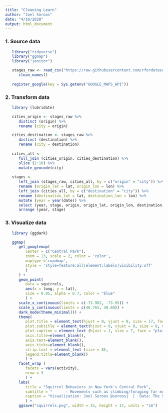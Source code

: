 ```yaml
---
title: "Cleaning Learn"
author: "Joel Soroos"
date: "4/10/2020"
output: html_document
---
```


### 1. Source data
```r

   library("tidyverse")
   library("ggmap")
   library("janitor")

   stages_raw <- read_csv("https://raw.githubusercontent.com/rfordatascience/tidytuesday/master/data/2020/2020-04-07/tdf_stages.csv") %>%
      clean_names()
   
   register_google(key = Sys.getenv("GOOGLE_MAPS_API"))
```


### 2.  Transform data
```r

   library (lubridate)

   cities_origin <- stages_raw %>% 
      distinct (origin) %>%
      rename (city = origin)

   cities_destination <- stages_raw %>% 
      distinct (destination) %>%
      rename (city = destination)
      
   cities_all <- 
      full_join (cities_origin, cities_destination) %>%
      slice (1:10) %>%
      mutate_geocode(city)
   
   stages <- 
      left_join (stages_raw, cities_all, by = c("origin" = "city")) %>%
      rename (origin_lat = lat, origin_lon = lon) %>%
      left_join (cities_all, by = c("destination" = "city")) %>%
      rename (destination_lat = lat, destination_lon = lon) %>%
      mutate (year = year(date)) %>%
      select (year, stage, origin, origin_lat, origin_lon, destination, destination_lat, destination_lon) %>%
      arrange (year, stage)
```


### 3. Visualize data
```r

   library (ggdark)

   ggmap(
      get_googlemap(
         center = c("Central Park"),
         zoom = 13, scale = 2, color = 'color',
         maptype ='roadmap',
         style = 'style=feature:all|element:labels|visibility:off'
         )
      ) +
      geom_point(
         data = squirrels, 
         aes(x = long, y = lat),
         size = 0.05, alpha = 0.7, color = "blue"
         ) +
      scale_x_continuous(limits = c(-73.982, -73.95)) +
      scale_y_continuous(limits = c(40.765, 40.80)) +
      dark_mode(theme_minimal()) +
      theme(
         plot.title = element_text(hjust = 0, vjust = 0, size = 17, face = "bold", margin = margin (0,0,4,0)),
         plot.subtitle = element_text(hjust = 0, vjust = 0, size = 8, margin = margin (0,0,25,0)),
         plot.caption = element_text (hjust = 1, size = 7, face = "plain", margin = margin (10,0,0,0), color="#6D7C83"),
         axis.title=element_blank(),
         axis.text=element_blank(),
         axis.ticks=element_blank(),
         strip.text = element_text (size = 8),
         legend.title=element_blank()
         ) +
      facet_wrap (
         facets = vars(activity),
         nrow = 3
         ) +
      labs(
         title = "Squirrel Behaviors in New York's Central Park",
         subtitle = "      - Movements such as climbing/foraging far more common than sounds such as kuks/moans.\n      - Results from a study conducted by Jamie Allen and a team of 300 volunteers from October 6-20, 2018.",
         caption = "Visualization: Joel Soroos @soroosj  |  Data: The Squirrel Census via R4DS Tidy Tuesday"
         ) +
      ggsave("squirrels.png", width = 15, height = 17, units = "cm")
```

